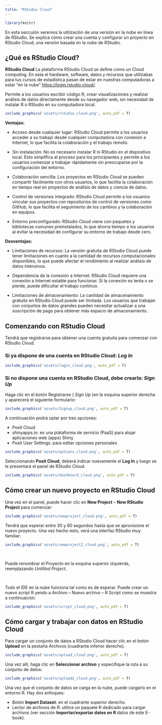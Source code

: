 ```yaml
---
title: "RStudio Cloud"
---
```


```r
library(knitr)
```

En esta seccuión veremos la utilización de una versión en la nube en línea de RStudio. Se explica cómo crear una cuenta y configurar un proyecto en RStudio Cloud, una versión basada en la nube de RStudio.

## ¿Qué es **RStudio Cloud**?

**RStudio Cloud** La plataforma RStudio Cloud se define como un Cloud computing. En esta el hardware, software, datos y recursos que utilizabas para tus cursos de estadística pasan de estar en nuestras computadoras a estar “en la nube” [https://login.rstudio.cloud/](https://login.rstudio.cloud/).

Permite a los usuarios escribir código R, crear visualizaciones y realizar análisis de datos directamente desde su navegador web, sin necesidad de instalar R o RStudio en su computadora local. 

```r
include_graphics('assets/rstudio_cloud.png', auto_pdf = T)
```
**Ventajas:**

- Acceso desde cualquier lugar: RStudio Cloud permite a los usuarios acceder a su trabajo desde cualquier computadora con conexión a Internet, lo que facilita la colaboración y el trabajo remoto.

- Sin instalación: No es necesario instalar R ni RStudio en el dispositivo local. Esto simplifica el proceso para los principiantes y permite a los usuarios comenzar a trabajar rápidamente sin preocuparse por la configuración del entorno.

- Colaboración sencilla: Los proyectos en RStudio Cloud se pueden compartir fácilmente con otros usuarios, lo que facilita la colaboración en tiempo real en proyectos de análisis de datos y ciencia de datos.

- Control de versiones integrado: RStudio Cloud permite a los usuarios vincular sus proyectos con repositorios de control de versiones como GitHub, lo que facilita el seguimiento de los cambios y la colaboración en equipos.

- Entorno preconfigurado: RStudio Cloud viene con paquetes y bibliotecas comunes preinstalados, lo que ahorra tiempo a los usuarios al evitar la necesidad de configurar su entorno de trabajo desde cero.

**Desventajas:**

- Limitaciones de recursos: La versión gratuita de RStudio Cloud puede tener limitaciones en cuanto a la cantidad de recursos computacionales disponibles, lo que puede afectar el rendimiento al realizar análisis de datos intensivos.

- Dependencia de la conexión a Internet: RStudio Cloud requiere una conexión a Internet estable para funcionar. Si la conexión es lenta o se pierde, puede dificultar el trabajo continuo.

- Limitaciones de almacenamiento: La cantidad de almacenamiento gratuito en RStudio Cloud puede ser limitada. Los usuarios que trabajan con conjuntos de datos grandes pueden necesitar actualizar a una suscripción de pago para obtener más espacio de almacenamiento.

## Comenzando con RStudio Cloud

Tendrá que registrarse para obtener una cuenta gratuita para comenzar con RStudio Cloud.

### Si ya dispone de una cuenta en RStudio Cloud: _Log In_

```r
include_graphics('assets/login_cloud.png', auto_pdf = T)
```

### Si no dispone una cuenta en RStudio Cloud, debe crearla: _Sign Up_

Haga clic en el botón Registrarse ( _Sign Up_ )en la esquina superior derecha y aparecerá el siguiente formulario:

```r
include_graphics('assets/Signup_cloud.png', auto_pdf = T)
```

A continuación podrá optar por tres opciones:

- Posit Cloud
- shinyapps.io: es una plataforma de servicio (PaaS) para alojar aplicaciones web (apps) Shiny
- Posit User Settings: para editar opciones personales

```r
include_graphics('assets/options_cloud.png', auto_pdf = T)
```


Seleccionando **Posit Cloud**, deberá indicar nuevamente el **Log In** y luego se le presentará el panel de RStudio Cloud:

```r
include_graphics('assets/dashboard_cloud.png', auto_pdf = T)
```

## Cómo crear un nuevo proyecto en RStudio Cloud

Una vez en el panel, puede hacer clic en **New Project** – **New RStudio Project** para comenzar:

```r
include_graphics('assets/newproject_cloud.png', auto_pdf = T)
```

Tendrá que esperar entre 30 y 60 segundos hasta que se aprovisione el nuevo proyecto. Una vez hecho esto, verá una interfaz RStudio muy familiar:

```r
include_graphics('assets/newproject2_cloud.png', auto_pdf = T)
```
<br>

Puede renombrar el Proyecto en la esquina superior izquierda, reemplazando _Untitled Project_.

<br>

Todo el IDE en la nube funciona tal como es de esperar. Puede crear un nuevo script R yendo a Archivo – Nuevo archivo – R Script como se muestra a continuación:

```r
include_graphics('assets/script_cloud.png', auto_pdf = T)
```


## Cómo cargar y trabajar con datos en RStudio Cloud

Para cargar un conjunto de datos a RStudio Cloud hacer clic en el botón **Upload** en la pestaña Archivos (cuadrante inferior derecho). 

```r
include_graphics('assets/upload_cloud.png', auto_pdf = T)
```

Una vez allí, haga clic en **Seleccionar archivo** y especifique la ruta a su conjunto de datos:

```r
include_graphics('assets/upload2_cloud.png', auto_pdf = T)
```

Una vez que el conjunto de datos se carga en la nube, puede cargarlo en el entorno R. Hay dos enfoques:

- Botón **Import Dataset**: en el cuadrante superior derecho.
- Lector de archivos de R: utilice un paquete R dedicado para cargar archivos (ver sección **Importar/exportar datos en R** datos de este E-book).